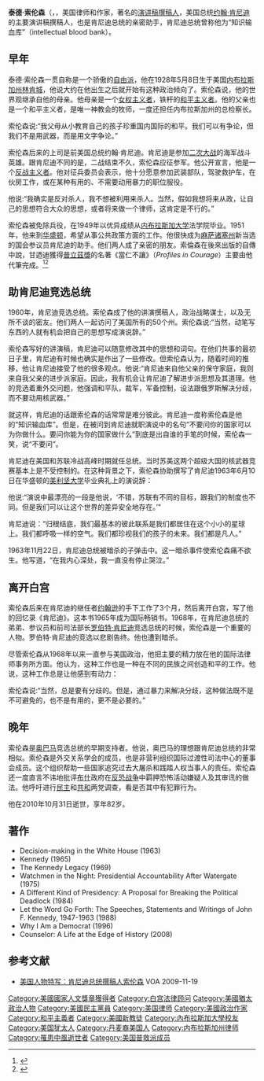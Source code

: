 {{Infobox Person | name = 泰德·索伦森
| other_names =
| image = Ted Sorensen.jpg
| caption = 
| birth_date = {{birth date|1928|5|8}}
| birth_place = {{USA}}[[内布拉斯加州|内布拉斯加州]][[林肯城|林肯城]]
| death_date = {{death date and age|2010|10|31|1928|5|8}}
| death_place = New York hospital
| death_cause = 中风并发症
| known = 
| occupation = 特别顾问，撰稿人，律师
| title = 
| salary =
| term =
| predecessor = 
| successor = 
| party = [[民主党_(美国)|民主党]]
| boards =
| religion = Unitarian Universalist
| spouse = Gillian Sorensen
| children = 三子一女
| releatives =
| website = 
| footnotes = 
}}
'''泰德·索伦森'''（{{lang|en|'''Theodore Chaikin "Ted" Sorensen'''}}，{{bd|1928年|5月8日|2010年|10月31日|catIdx=Sorensen, Theodore}}，美国律师和作家，著名的[[演讲稿撰稿人|演讲稿撰稿人]]，美国总统[[约翰·肯尼迪|约翰·肯尼迪]]的主要演讲稿撰稿人，也是肯尼迪总统的亲密助手，肯尼迪总统曾称他为“知识输血库”（intellectual blood bank）。

==早年==
泰德·索伦森一贯自称是一个骄傲的[[自由派|自由派]]，他在1928年5月8日生于美国[[内布拉斯加州|内布拉斯加州]][[林肯城|林肯城]]，他说大约在他出生之后就开始有这种政治倾向了。索伦森说，他的世界观继承自他的母亲。他母亲是一个[[女权主义者|女权主义者]]，铁杆的[[和平主义者|和平主义者]]。他的父亲也是一个和平主义者，是唯一神教会的牧师，一度还担任内布拉斯加州的总检察长。

索伦森说:“我父母从小教育自己的孩子珍重国内国际的和平。我们可以有争论，但我们不是用武器，而是用文字争论。”

索伦森后来的上司是前美国总统约翰·肯尼迪。肯尼迪是参加[[二次大战|二次大战]]的海军战斗英雄。跟肯尼迪不同的是，二战结束不久，索伦森应征参军。他公开宣言，他是一个[[反战主义者|反战主义者]]。他对征兵委员会表示，他十分愿意参加武装部队，驾驶救护车，在伙房工作，或在某种有用的、不需要动用暴力的职位服役。

他说:“我确实是反对杀人，我不想被利用来杀人。当然，假如我想将来从政，让自己的思想符合大众的思想，或者将来做一个律师，这肯定是不行的。”

索伦森被免除兵役，在1949年以优异成绩从[[内布拉斯加大学|内布拉斯加大学]]法学院毕业。1951年，他来到[[华盛顿|华盛顿]]，希望从事公共政策方面的工作。他很快成为[[麻萨诸塞州|麻萨诸塞州]]新当选的国会参议员肯尼迪的助手。他们两人成了亲密的朋友。索倫森在後來出版的自傳中說，甘迺迪獲得[[普立茲獎|普立茲獎]]的名著《當仁不讓》（''Profiles in Courage''）主要由他代筆完成。<ref name="Her Story, Their Words: Behind the Scenes of the Best-Sellers">{{cite news | title=Her Story, Their Words: Behind the Scenes of the Best-Sellers | date=11 June 2014 | accessdate=11 June 2014}}</ref><ref name="Who wrote that political memoir? No, who actually wrote it?">{{cite web | url=http://www.washingtonpost.com/lifestyle/style/who-wrote-that-political-memoir-no-who-actually-wrote-it/2014/06/09/8e89ccae-f00a-11e3-9ebc-2ee6f81ed217_story.html | title=Who wrote that political memoir? No, who actually wrote it? | publisher=The Washington Post | date=9 June 2014 | accessdate=11 June 2014 | author=Farhi, Paul | archive-date=2016-04-17 | archive-url=https://web.archive.org/web/20160417042018/https://www.washingtonpost.com/lifestyle/style/who-wrote-that-political-memoir-no-who-actually-wrote-it/2014/06/09/8e89ccae-f00a-11e3-9ebc-2ee6f81ed217_story.html | dead-url=no }}</ref>

==助肯尼迪竞选总统==
1960年，肯尼迪竞选总统。索伦森成了他的讲演撰稿人，政治战略谋士，以及无所不谈的密友。他们两人一起访问了美国所有的50个州。索伦森说:“当然，动笔写东西的人就有机会把自己的思想写成演说辞。”

索伦森写好的讲演稿，肯尼迪可以随意修改其中的思想和词句。在他们共事的最初日子里，肯尼迪有时候也确实是作出了一些修改。但索伦森认为，随着时间的推移，他让肯尼迪接受了他的很多观点。他说:“肯尼迪来自他父亲的保守家庭，我则来自我父亲的进步派家庭。因此，我有机会让肯尼迪了解进步派思想及其道理。他的竞选着重外交问题，他强调和平队，裁军，军备控制，设法跟俄罗斯解决分歧，而不要动用核武器。”

就这样，肯尼迪的话跟索伦森的话常常是难分彼此。肯尼迪一度称索伦森是他的“知识输血库”。但是，在被问到肯尼迪就职演说中的名句“不要问你的国家可以为你做什么。要问你能为你的国家做什么”到底是出自谁的手笔的时候，索伦森一笑，说“不要问”。

肯尼迪在美国和苏联冷战高峰时期就任总统。当时苏美这两个超级大国的核武器竞赛基本上是不受控制的。在这种背景之下，索伦森协助撰写了肯尼迪1963年6月10日在华盛顿的[[美利坚大学|美利坚大学]]毕业典礼上的演说辞：

他说:“演说中最漂亮的一段是他说，‘不错，苏联有不同的目标，跟我们的制度也不同。但是我们可以让这个世界的差异安全地存在。’”

肯尼迪说：“归根结底，我们最基本的彼此联系是我们都居住在这个小小的星球上。我们都呼吸一样的空气。我们都珍视我们的孩子的未来。我们都是凡人。”

1963年11月22日，肯尼迪总统被暗杀的子弹击中。这一暗杀事件使索伦森痛不欲生。他写道，“在我内心深处，我一直没有停止哭泣。”

==离开白宫==
索伦森后来在肯尼迪的继任者[[约翰逊|约翰逊]]的手下工作了3个月，然后离开白宫，写了他的回忆录《肯尼迪》。这本书1965年成为国际畅销书。1968年，在肯尼迪总统的弟弟、参议员和前司法部长[[罗伯特·肯尼迪|罗伯特·肯尼迪]]竞选总统的时候，索伦森是一个重要的人物。罗伯特·肯尼迪的竞选以悲剧告终。他也遭到暗杀。

尽管索伦森从1968年以来一直参与美国政治，他把主要的精力放在他的国际法律师事务所方面。他认为，这种工作也是一种在不同的民族之间创造和平的工作。他说，这种工作总是让他感到有动力：

索伦森说:“当然，总是要有分歧的。但是，通过暴力来解决分歧，这种做法既不是不可避免的，也不是有用的，更不是必要的。”

==晚年==
索伦森是[[奥巴马|奥巴马]]竞选总统的早期支持者。他说，奥巴马的理想跟肯尼迪总统的非常相似。索伦森是外交关系学会的成员，也是非营利组织国际过渡性司法中心的董事会成员。这个组织帮助一些国家追究过去大屠杀和践踏人权当事人的责任。索伦森还一度直言不讳地批评[[乔治·沃克·布什|布什]]政府在[[反恐战争|反恐战争]]中羁押恐怖活动嫌疑人及其审讯的做法。他呼吁进行[[民主党_(美国)|民主]]和[[共和党_(美国)|共和]]两党调查，看是否其中有犯罪行为。

他在2010年10月31日逝世，享年82岁。

==著作==
* Decision-making in the White House (1963)
* Kennedy (1965)
* The Kennedy Legacy (1969)
* Watchmen in the Night: Presidential Accountability After Watergate (1975)
* A Different Kind of Presidency: A Proposal for Breaking the Political Deadlock (1984)
* Let the Word Go Forth: The Speeches, Statements and Writings of John F. Kennedy, 1947-1963 (1988)
* Why I Am a Democrat (1996)
* Counselor: A Life at the Edge of History (2008)

==参考文献==
<div class="references-small">
<references></references>
</div>
*[http://www1.voanews.com/chinese/news/arts/American-Profile-Ted-Sorensen-20091119-70543947.html 美国人物特写：肯尼迪总统撰稿人索伦森] {{Wayback|url=http://www1.voanews.com/chinese/news/arts/American-Profile-Ted-Sorensen-20091119-70543947.html |date=20091223111417 }}VOA 2009-11-19
{{VOA}}

{{Authority control}}
{{DEFAULTSORT:Sorensen, Ted}}
[[Category:美國國家人文獎章獲得者|Category:美國國家人文獎章獲得者]]
[[Category:白宫法律顾问|Category:白宫法律顾问]]
[[Category:美國猶太政治人物|Category:美國猶太政治人物]]
[[Category:美國民主黨員|Category:美國民主黨員]]
[[Category:美国律师|Category:美国律师]]
[[Category:美國政治作家|Category:美國政治作家]]
[[Category:和平主義者|Category:和平主義者]]
[[Category:美國新教徒|Category:美國新教徒]]
[[Category:內布拉斯加大學校友|Category:內布拉斯加大學校友]]
[[Category:美国犹太人|Category:美国犹太人]]
[[Category:丹麦裔美国人|Category:丹麦裔美国人]]
[[Category:内布拉斯加州律师|Category:内布拉斯加州律师]]
[[Category:罹患中風逝世者|Category:罹患中風逝世者]]
[[Category:美国普救派成员|Category:美国普救派成员]]